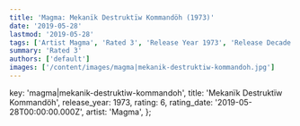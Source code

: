 ```yaml
---
title: 'Magma: Mekanïk Destruktïw Kommandöh (1973)'
date: '2019-05-28'
lastmod: '2019-05-28'
tags: ['Artist Magma', 'Rated 3', 'Release Year 1973', 'Release Decade 1970']
summary: 'Rated 3'
authors: ['default']
images: ['/content/images/magma|mekanik-destruktiw-kommandoh.jpg']
---
```


  key: 'magma|mekanik-destruktiw-kommandoh',
  title: 'Mekanïk Destruktïw Kommandöh',
  release_year: 1973,
  rating: 6,
  rating_date: '2019-05-28T00:00:00.000Z',
  artist: 'Magma',
};

<MusicRating data={data} />
